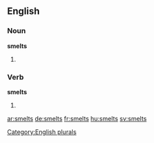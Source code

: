 
==English==

===Noun===
'''smelts'''

# {{plural of|smelt}}

===Verb===
'''smelts'''

# {{third-person singular of|smelt}}

[[Category:English plurals]]

[[ar:smelts]]
[[de:smelts]]
[[fr:smelts]]
[[hu:smelts]]
[[sv:smelts]]